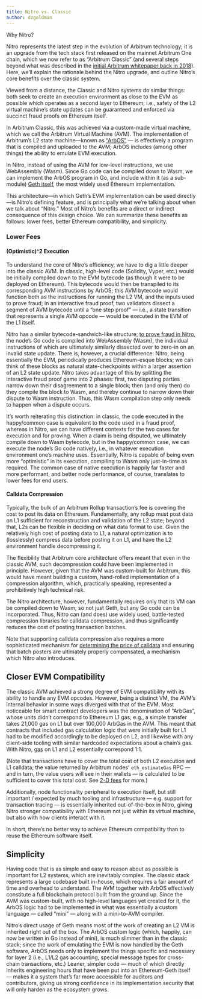 ```yaml
---
title: Nitro vs. Classic
author: dzgoldman
---
```


Why Nitro?

Nitro represents the latest step in the evolution of Arbitrum technology; it is an upgrade from the tech stack first released on the mainnet Arbitrum One chain, which we now refer to as “Arbitrum Classic” (and several steps beyond what was described in the [initial Arbitrum whitepaper back in 2018](https://www.usenix.org/system/files/conference/usenixsecurity18/sec18-kalodner.pdf)). Here, we’ll explain the rationale behind the Nitro upgrade, and outline Nitro’s core benefits over the classic system.

Viewed from a distance, the Classic and Nitro systems do similar things: both seek to create an execution environment as close to the EVM as possible which operates as a second layer to Ethereum; i.e., safety of the L2 virtual machine’s state updates can be guaranteed and enforced via succinct fraud proofs on Ethereum itself.

In Arbitrum Classic, this was achieved via a custom-made virtual machine, which we call the Arbitrum Virtual Machine (AVM). The implementation of Arbitrum’s L2 state machine—known as [“ArbOS”](/how-arbitrum-works/arbos/introduction.mdx) — is effectively a program that is compiled and uploaded to the AVM; ArbOS includes (among other things) the ability to emulate EVM execution.

In Nitro, instead of using the AVM for low-level instructions, we use WebAssembly (Wasm). Since Go code can be compiled down to Wasm, we can implement the ArbOS program in Go, and include within it (as a sub-module) [Geth itself](/how-arbitrum-works/arbos/geth.mdx), the most widely used Ethereum implementation.

This architecture—in which Geth’s EVM implementation can be used directly—is Nitro’s defining feature, and is principally what we’re talking about when we talk about “Nitro.” Most of Nitro’s benefits are a direct or indirect consequence of this design choice. We can summarize these benefits as follows: lower fees, better Ethereum compatibility, and simplicity.

### Lower Fees

#### (Optimistic)^2 Execution

To understand the core of Nitro’s efficiency, we have to dig a little deeper into the classic AVM. In classic, high-level code (Solidity, Vyper, etc.) would be initially compiled down to the EVM bytecode (as though it were to be deployed on Ethereum). This bytecode would then be transpiled to its corresponding AVM instructions by ArbOS; this AVM bytecode would function both as the instructions for running the L2 VM, and the inputs used to prove fraud; in an interactive fraud proof, two validators dissect a segment of AVM bytecode until a “one step proof” — i.e., a state transition that represents a single AVM opcode — would be executed in the EVM of the L1 itself.

Nitro has a similar bytecode-sandwich-like structure; [to prove fraud in Nitro](/how-arbitrum-works/fraud-proofs/challenge-manager.mdx), the node’s Go code is compiled into WebAssembly (Wasm), the individual instructions of which are ultimately similarly dissected over to zero-in on an invalid state update. There is, however, a crucial difference: Nitro, being essentially the EVM, periodically produces Ethereum-esque blocks; we can think of these blocks as natural state-checkpoints within a larger assertion of an L2 state update. Nitro takes advantage of this by splitting the interactive fraud proof game into 2 phases: first, two disputing parties narrow down their disagreement to a single block; then (and only then) do they compile the block to Wasm, and thereby continue to narrow down their dispute to Wasm instruction. Thus, this Wasm compilation step only needs to happen when a dispute occurs.

It’s worth reiterating this distinction: in classic, the code executed in the happy/common case is equivalent to the code used in a fraud proof, whereas in Nitro, we can have different contexts for the two cases for execution and for proving. When a claim is being disputed, we ultimately compile down to Wasm bytecode, but in the happy/common case, we can execute the node’s Go code natively, i.e., in whatever execution environment one’s machine uses. Essentially, Nitro is capable of being even more “optimistic” in its execution, compiling to Wasm only just-in-time as required. The common case of native execution is happily far faster and more performant, and better node performance, of course, translates to lower fees for end users.

#### Calldata Compression

Typically, the bulk of an Arbitrum Rollup transaction’s fee is covering the cost to post its data on Ethereum. Fundamentally, any rollup must post data on L1 sufficient for reconstruction and validation of the L2 state; beyond that, L2s can be flexible in deciding on what data format to use. Given the relatively high cost of posting data to L1, a natural optimization is to (losslessly) compress data before posting it on L1, and have the L2 environment handle decompressing it.

The flexibility that Arbitrum core architecture offers meant that even in the classic AVM, such decompression could have been implemented in principle. However, given that the AVM was custom-built for Arbitrum, this would have meant building a custom, hand-rolled implementation of a compression algorithm, which, practically speaking, represented a prohibitively high technical risk.

The Nitro architecture, however, fundamentally requires only that its VM can be compiled down to Wasm; so not just Geth, but any Go code can be incorporated. Thus, Nitro can (and does) use widely used, battle-tested compression libraries for calldata compression, and thus significantly reduces the cost of posting transaction batches.

Note that supporting calldata compression also requires a more sophisticated mechanism for [determining the price of calldata](/how-arbitrum-works/l1-gas-pricing.mdx) and ensuring that batch posters are ultimately properly compensated, a mechanism which Nitro also introduces.

## Closer EVM Compatibility

The classic AVM achieved a strong degree of EVM compatibility with its ability to handle any EVM opcodes. However, being a distinct VM, the AVM’s internal behavior in some ways diverged with that of the EVM. Most noticeable for smart contract developers was the denomination of “ArbGas”, whose units didn’t correspond to Ethereum L1 gas; e.g., a simple transfer takes 21,000 gas on L1 but over 100,000 ArbGas in the AVM. This meant that contracts that included gas calculation logic that were initially built for L1 had to be modified accordingly to be deployed on L2, and likewise with any client-side tooling with similar hardcoded expectations about a chain’s gas. With Nitro, [gas](/how-arbitrum-works/gas-fees.mdx) on L1 and L2 essentially correspond 1:1.

(Note that transactions have to cover the total cost of both L2 execution and L1 calldata; the value returned by Arbitrum nodes' `eth_estimateGas` RPC — and in turn, the value users will see in their wallets — is calculated to be sufficient to cover this total cost. See [2-D fees](https://medium.com/offchainlabs/understanding-arbitrum-2-dimensional-fees-fd1d582596c9) for more.)

Additionally, node functionality peripheral to execution itself, but still important / expected by much tooling and infrastructure — e.g. support for transaction tracing — is essentially inherited out-of-the-box in Nitro, giving Nitro stronger compatibility with Ethereum not just within its virtual machine, but also with how clients interact with it.

In short, there’s no better way to achieve Ethereum compatibility than to reuse the Ethereum software itself.

## Simplicity

Having code that is as simple and easy to reason about as possible is important for L2 systems, which are inevitably complex. The classic stack represents a large codebase built in-house, which requires a fair amount of time and overhead to understand. The AVM together with ArbOS effectively constitute a full blockchain protocol built from the ground up. Since the AVM was custom-built, with no high-level languages yet created for it, the ArbOS logic had to be implemented in what was essentially a custom language — called “mini” — along with a mini-to-AVM compiler.

Nitro’s direct usage of Geth means most of the work of creating an L2 VM is inherited right out of the box. The ArbOS custom logic (which, happily, can now be written in Go instead of mini), is much slimmer than in the classic stack; since the work of emulating the EVM is now handled by the Geth software, ArbOS needs only to implement the things specific and necessary for layer 2 (i.e., L1/L2 gas accounting, special message types for cross-chain transactions, etc.) Leaner, simpler code — much of which directly inherits engineering hours that have been put into an Ethereum-Geth itself — makes it a system that’s far more accessible for auditors and contributors, giving us strong confidence in its implementation security that will only harden as the ecosystem grows.
